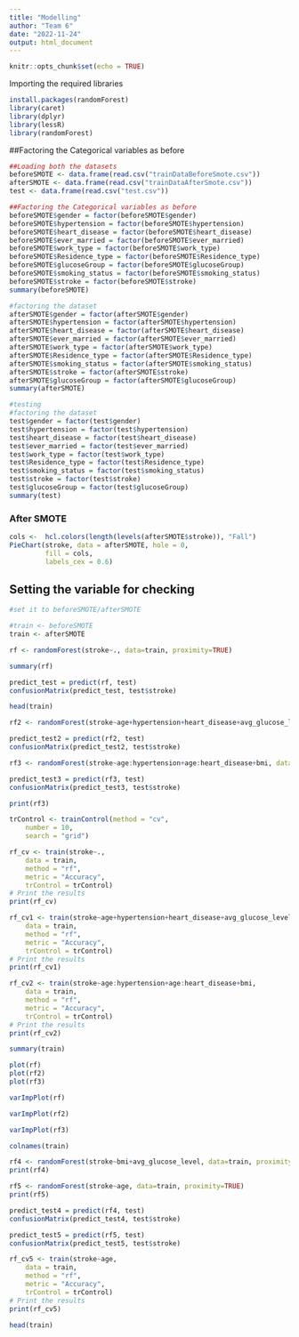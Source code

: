 ```yaml
---
title: "Modelling"
author: "Team 6"
date: "2022-11-24"
output: html_document
---
```


```r
knitr::opts_chunk$set(echo = TRUE)
```

Importing the required libraries
```r
install.packages(randomForest)
library(caret)
library(dplyr)
library(lessR)
library(randomForest)
```

##Factoring the Categorical variables as before 
```r
##Loading both the datasets 
beforeSMOTE <- data.frame(read.csv("trainDataBeforeSmote.csv"))
afterSMOTE <- data.frame(read.csv("trainDataAfterSmote.csv"))
test <- data.frame(read.csv("test.csv"))

##Factoring the Categorical variables as before 
beforeSMOTE$gender = factor(beforeSMOTE$gender)
beforeSMOTE$hypertension = factor(beforeSMOTE$hypertension)
beforeSMOTE$heart_disease = factor(beforeSMOTE$heart_disease)
beforeSMOTE$ever_married = factor(beforeSMOTE$ever_married)
beforeSMOTE$work_type = factor(beforeSMOTE$work_type)
beforeSMOTE$Residence_type = factor(beforeSMOTE$Residence_type)
beforeSMOTE$glucoseGroup = factor(beforeSMOTE$glucoseGroup)
beforeSMOTE$smoking_status = factor(beforeSMOTE$smoking_status)
beforeSMOTE$stroke = factor(beforeSMOTE$stroke)
summary(beforeSMOTE)

#factoring the dataset
afterSMOTE$gender = factor(afterSMOTE$gender)
afterSMOTE$hypertension = factor(afterSMOTE$hypertension)
afterSMOTE$heart_disease = factor(afterSMOTE$heart_disease)
afterSMOTE$ever_married = factor(afterSMOTE$ever_married)
afterSMOTE$work_type = factor(afterSMOTE$work_type)
afterSMOTE$Residence_type = factor(afterSMOTE$Residence_type)
afterSMOTE$smoking_status = factor(afterSMOTE$smoking_status)
afterSMOTE$stroke = factor(afterSMOTE$stroke)
afterSMOTE$glucoseGroup = factor(afterSMOTE$glucoseGroup)
summary(afterSMOTE)

#testing 
#factoring the dataset
test$gender = factor(test$gender)
test$hypertension = factor(test$hypertension)
test$heart_disease = factor(test$heart_disease)
test$ever_married = factor(test$ever_married)
test$work_type = factor(test$work_type)
test$Residence_type = factor(test$Residence_type)
test$smoking_status = factor(test$smoking_status)
test$stroke = factor(test$stroke)
test$glucoseGroup = factor(test$glucoseGroup)
summary(test)
```

### After SMOTE
```r
cols <-  hcl.colors(length(levels(afterSMOTE$stroke)), "Fall")
PieChart(stroke, data = afterSMOTE, hole = 0,
         fill = cols,
         labels_cex = 0.6)
```


## Setting the variable for checking 
```r
#set it to beforeSMOTE/afterSMOTE

#train <- beforeSMOTE
train <- afterSMOTE
```

```r
rf <- randomForest(stroke~., data=train, proximity=TRUE)
```

```r
summary(rf)
```

```r
predict_test = predict(rf, test)
confusionMatrix(predict_test, test$stroke)
```

```r
head(train)
```

```r
rf2 <- randomForest(stroke~age+hypertension+heart_disease+avg_glucose_level, data=train, proximity=TRUE)
```

```r
predict_test2 = predict(rf2, test)
confusionMatrix(predict_test2, test$stroke)
```

```r
rf3 <- randomForest(stroke~age:hypertension+age:heart_disease+bmi, data=train, proximity=TRUE)
```

```r
predict_test3 = predict(rf3, test)
confusionMatrix(predict_test3, test$stroke)
```

```r
print(rf3)
```
```r
trControl <- trainControl(method = "cv",
    number = 10,
    search = "grid")
```

```r
rf_cv <- train(stroke~.,
    data = train,
    method = "rf",
    metric = "Accuracy",
    trControl = trControl)
# Print the results
print(rf_cv)

```


```r
rf_cv1 <- train(stroke~age+hypertension+heart_disease+avg_glucose_level,
    data = train,
    method = "rf",
    metric = "Accuracy",
    trControl = trControl)
# Print the results
print(rf_cv1)

```



```r
rf_cv2 <- train(stroke~age:hypertension+age:heart_disease+bmi,
    data = train,
    method = "rf",
    metric = "Accuracy",
    trControl = trControl)
# Print the results
print(rf_cv2)

```

```r
summary(train)
```


```r
plot(rf)
plot(rf2)
plot(rf3)
```

```r
varImpPlot(rf)
```

```r
varImpPlot(rf2)
```

```r
varImpPlot(rf3)
```

```r
colnames(train)
```



```r
rf4 <- randomForest(stroke~bmi+avg_glucose_level, data=train, proximity=TRUE)
print(rf4)
```

```r
rf5 <- randomForest(stroke~age, data=train, proximity=TRUE)
print(rf5)
```


```r
predict_test4 = predict(rf4, test)
confusionMatrix(predict_test4, test$stroke)
```

```r
predict_test5 = predict(rf5, test)
confusionMatrix(predict_test5, test$stroke)
```


```r
rf_cv5 <- train(stroke~age,
    data = train,
    method = "rf",
    metric = "Accuracy",
    trControl = trControl)
# Print the results
print(rf_cv5)

```


```r
head(train)
```


 



















